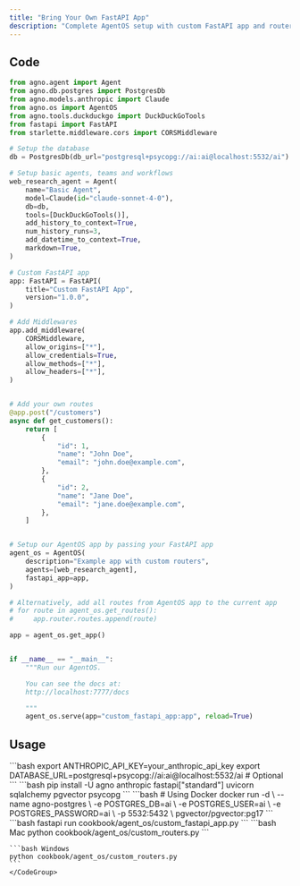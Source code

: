 ```yaml
---
title: "Bring Your Own FastAPI App"
description: "Complete AgentOS setup with custom FastAPI app and router"
---
```


## Code

```python cookbook/agent_os/custom_fastapi_app.py
from agno.agent import Agent
from agno.db.postgres import PostgresDb
from agno.models.anthropic import Claude
from agno.os import AgentOS
from agno.tools.duckduckgo import DuckDuckGoTools
from fastapi import FastAPI
from starlette.middleware.cors import CORSMiddleware

# Setup the database
db = PostgresDb(db_url="postgresql+psycopg://ai:ai@localhost:5532/ai")

# Setup basic agents, teams and workflows
web_research_agent = Agent(
    name="Basic Agent",
    model=Claude(id="claude-sonnet-4-0"),
    db=db,
    tools=[DuckDuckGoTools()],
    add_history_to_context=True,
    num_history_runs=3,
    add_datetime_to_context=True,
    markdown=True,
)

# Custom FastAPI app
app: FastAPI = FastAPI(
    title="Custom FastAPI App",
    version="1.0.0",
)

# Add Middlewares
app.add_middleware(
    CORSMiddleware,
    allow_origins=["*"],
    allow_credentials=True,
    allow_methods=["*"],
    allow_headers=["*"],
)


# Add your own routes
@app.post("/customers")
async def get_customers():
    return [
        {
            "id": 1,
            "name": "John Doe",
            "email": "john.doe@example.com",
        },
        {
            "id": 2,
            "name": "Jane Doe",
            "email": "jane.doe@example.com",
        },
    ]


# Setup our AgentOS app by passing your FastAPI app
agent_os = AgentOS(
    description="Example app with custom routers",
    agents=[web_research_agent],
    fastapi_app=app,
)

# Alternatively, add all routes from AgentOS app to the current app
# for route in agent_os.get_routes():
#     app.router.routes.append(route)

app = agent_os.get_app()


if __name__ == "__main__":
    """Run our AgentOS.

    You can see the docs at:
    http://localhost:7777/docs

    """
    agent_os.serve(app="custom_fastapi_app:app", reload=True)
```

## Usage

<Steps>
  <Snippet file="create-venv-step.mdx" />

  <Step title="Set Environment Variables">
    ```bash
    export ANTHROPIC_API_KEY=your_anthropic_api_key
    export DATABASE_URL=postgresql+psycopg://ai:ai@localhost:5532/ai  # Optional
    ```
  </Step>

  <Step title="Install libraries">
    ```bash
    pip install -U agno anthropic fastapi["standard"] uvicorn sqlalchemy pgvector psycopg
    ```
  </Step>

  <Step title="Setup PostgreSQL Database">
    ```bash
    # Using Docker
    docker run -d \
      --name agno-postgres \
      -e POSTGRES_DB=ai \
      -e POSTGRES_USER=ai \
      -e POSTGRES_PASSWORD=ai \
      -p 5532:5432 \
      pgvector/pgvector:pg17
    ```
  </Step>

  <Step title="Run Example with FastAPI CLI">
    ```bash
    fastapi run cookbook/agent_os/custom_fastapi_app.py
    ```
  </Step>

  <Step title="Run Example with Python">
    <CodeGroup>
    ```bash Mac
    python cookbook/agent_os/custom_routers.py
    ```

    ```bash Windows
    python cookbook/agent_os/custom_routers.py
    ```
    </CodeGroup>
  </Step>
</Steps>
